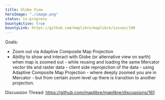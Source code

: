 ```yaml
---
title: Globe View
heroImage: "./image.png"
status: in-progress
bountyActive: true
bountyLink: https://github.com/maplibre/maplibre/issues/190
---
```


Goals:

- Zoom out via Adaptive Composite Map Projection
- Ability to show and interact with Globe (or alternative view on earth) when map is zoomed out - while reusing and loading the same Mercator vector tile and raster data - client side reprojection of the data - using Adaptive Composite Map Projection - where deeply zoomed you are in Mercator - but from certain zoom level up there is transition to another projection.

Discussion Thread: https://github.com/maplibre/maplibre/discussions/161
